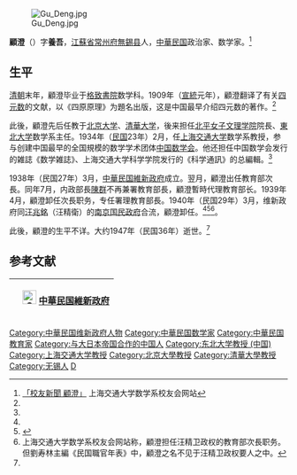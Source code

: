 [[File:Gu_Deng.jpg|thumb]]

'''顧澄'''（{{bd|1882年||约1947年|}}）字'''養吾'''，[[江蘇省|江蘇省]][[常州府|常州府]][[無錫县|無錫县]]人，[[中華民国|中華民国]]政治家、数学家。<ref name=gu>[http://math.sjtu.edu.cn/xiaoyou/old/alumni_news/alumni_news_11.htm 「校友新聞 顧澄」] {{Wayback|url=http://math.sjtu.edu.cn/xiaoyou/old/alumni_news/alumni_news_11.htm |date=20120331091800 }}上海交通大学数学系校友会网站</ref>

==生平==
[[清朝|清朝]]末年，顧澄毕业于[[格致書院|格致書院]]数学科。1909年（[[宣統|宣統]]元年），顧澄翻译了有关[[四元数|四元数]]的文献，以《四原原理》为題名出版，这是中国最早介绍四元数的著作。<ref name=gu/>

此後，顧澄先后任教于[[北京大学|北京大学]]、[[清華大学|清華大学]]，後来担任[[北平女子文理学院|北平女子文理学院]]院長、[[東北大学_(中国)|東北大学]]数学系主任。1934年（[[民国紀元|民国]]23年）2月，任[[上海交通大学|上海交通大学]]数学系教授，参与创建中国最早的全国規模的数学学术团体[[中国数学会|中国数学会]]。他还担任中国数学会发行的雑誌《数学雑誌》、上海交通大学科学学院发行的《科学通訊》的总編輯。<ref name=gu/>

1938年（民国27年）3月，[[中華民国維新政府|中華民国維新政府]]成立。翌月，顧澄出任教育部次長。同年7月，内政部長[[陳群_(民国)|陳群]]不再兼署教育部長，顧澄暫時代理教育部长。1939年4月，顧澄卸任次長职务，专任署理教育部長。1940年（民国29年）3月，维新政府同[[汪兆銘|汪兆銘]]（汪精衛）的[[汪精卫政权|南京国民政府]]合流，顧澄卸任。<ref name=gu/><ref>{{Cite book|author = 劉寿林等編|title = 民国職官年表|year = 1995|publisher = [[中華書局|中華書局]]|isbn = 7-101-01320-1}}</ref><ref>上海交通大学数学系校友会网站称，顧澄担任汪精卫政权的教育部次長职务。但劉寿林主編《民国職官年表》中，顧澄之名不见于汪精卫政权要人之中。</ref>。

此後，顧澄的生平不详。大约1947年（民国36年）逝世。<ref name=gu/>

== 参考文献 ==
{{reflist}}

{| class="wikitable" style="margin:0 auto"
|- 
!　[[File:CJZ1.png|25px]] [[中華民国維新政府|中華民国維新政府]]
{{先代次代|教育部長（署理）|<small>1938年7月－1940年3月<br>（至1939年4月为暫時代理）</small>|[[陳群_(民国)|陳群]]|（废止）}}
|}

{{DEFAULTSORT:Gu顾}}
[[Category:中華民国维新政府人物|Category:中華民国维新政府人物]]
[[Category:中華民国数学家|Category:中華民国数学家]]
[[Category:中華民国教育家|Category:中華民国教育家]]
[[Category:与大日本帝国合作的中国人|Category:与大日本帝国合作的中国人]]
[[Category:东北大学教授_(中国)|Category:东北大学教授 (中国)]]
[[Category:上海交通大学教授|Category:上海交通大学教授]]
[[Category:北京大學教授|Category:北京大學教授]]
[[Category:清華大學教授|Category:清華大學教授]]
[[Category:无锡人|Category:无锡人]]
[[Category:顾姓|D]]